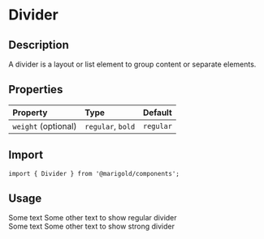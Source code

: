 
<Meta title="Components/Layout/Divider" />

# Divider

## Description

A divider is a layout or list element to group content or separate elements.

## Properties

| Property            | Type              | Default   |
| :------------------ | :---------------- | :-------- |
| `weight` (optional) | `regular`, `bold` | `regular` |

## Import

```tsx
import { Divider } from '@marigold/components';
```

## Usage

<Preview>
  <Story name="Divider/regular">
    <div>
      <Text>Some text</Text>
      <Divider />
      <Text>Some other text to show regular divider</Text>
    </div>
  </Story>
  <Story name="Divider/bold">
    <div>
      <Text>Some text</Text>
      <Divider variant="bold" />
      <Text>Some other text to show strong divider</Text>
    </div>
  </Story>
</Preview>
